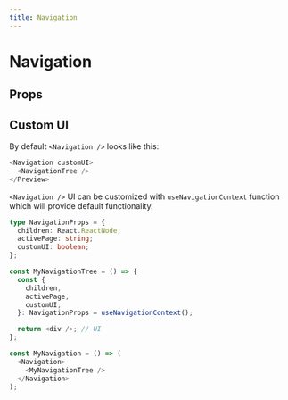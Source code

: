 ```yaml
---
title: Navigation
---
```



# Navigation

<Preview>
  <Navigation activePage="#11">
    <NavigationItem title="Item 1" href="#1" />
    <NavigationItem title="Category 1">
      <NavigationItem title="Category 1 Item 1" href="#11" />
      <NavigationItem title="Category 1 Item 2" href="#12" />
    </NavigationItem>
  </Navigation>
</Preview>

## Props

<Props component={Navigation} />

## Custom UI

By default `<Navigation />` looks like this:

```js
<Navigation customUI>
  <NavigationTree />
</Preview>
```

`<Navigation />` UI can be customized with `useNavigationContext` function which will provide default functionality.

```ts
type NavigationProps = {
  children: React.ReactNode;
  activePage: string;
  customUI: boolean;
};

const MyNavigationTree = () => {
  const {
    children,
    activePage,
    customUI,
  }: NavigationProps = useNavigationContext();

  return <div />; // UI
};

const MyNavigation = () => (
  <Navigation>
    <MyNavigationTree />
  </Navigation>
);
```
